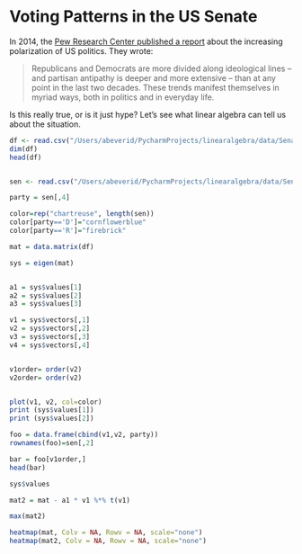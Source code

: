 # Voting Patterns in the US Senate

In 2014, the [Pew Research Center published a report](https://www.pewresearch.org/politics/2014/06/12/political-polarization-in-the-american-public/) about the increasing polarization of US politics. They wrote:

> Republicans and Democrats are more divided along ideological lines – and partisan antipathy is deeper and more extensive – than at any point in the last two decades. These trends manifest themselves in myriad ways, both in politics and in everyday life.

Is this really true, or is it just hype? Let's see what linear algebra can tell us about the situation.



```r
df <- read.csv("/Users/abeverid/PycharmProjects/linearalgebra/data/Senate088matrix.csv", header=FALSE)
dim(df)
head(df)


sen <- read.csv("/Users/abeverid/PycharmProjects/linearalgebra/data/Senate088senators.csv", header=FALSE)

party = sen[,4]

color=rep("chartreuse", length(sen))
color[party=='D']="cornflowerblue"
color[party=='R']="firebrick"

mat = data.matrix(df)

sys = eigen(mat)


a1 = sys$values[1]
a2 = sys$values[2]
a3 = sys$values[3]

v1 = sys$vectors[,1]
v2 = sys$vectors[,2]
v3 = sys$vectors[,3]
v4 = sys$vectors[,4]


v1order= order(v2)
v2order= order(v2)


plot(v1, v2, col=color)
print (sys$values[1])
print (sys$values[2])

foo = data.frame(cbind(v1,v2, party))
rownames(foo)=sen[,2]

bar = foo[v1order,]
head(bar)

```

```r

sys$values

mat2 = mat - a1 * v1 %*% t(v1)

max(mat2)

heatmap(mat, Colv = NA, Rowv = NA, scale="none")
heatmap(mat2, Colv = NA, Rowv = NA, scale="none")
```

